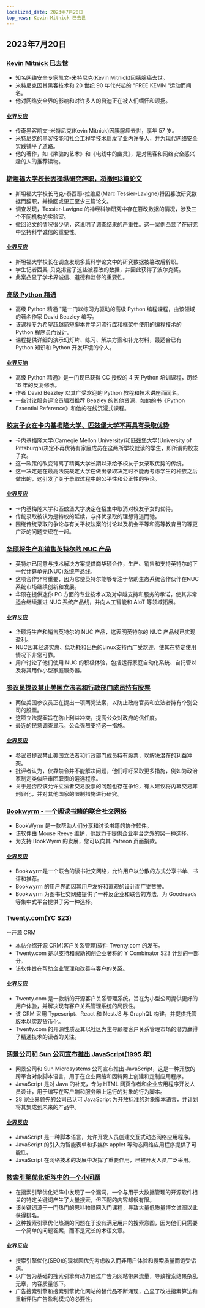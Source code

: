 ```yaml
---
localized_date: 2023年7月20日
top_news: Kevin Mitnick 已去世
---
```




<CallToAction />

<Steps>

## 2023年7月20日

### [Kevin Mitnick 已去世](https://www.dignitymemorial.com/obituaries/las-vegas-nv/kevin-mitnick-11371668)

- 知名网络安全专家凯文-米特尼克(Kevin Mitnick)因胰腺癌去世。
- 米特尼克因其黑客技术和 20 世纪 90 年代兴起的 "FREE KEVIN "运动而闻名。
- 他对网络安全界的影响和对许多人的启迪正在被人们缅怀和颂扬。

#### [业界反应](http://news.ycombinator.com/item?id=36795173)

- 传奇黑客凯文-米特尼克(Kevin Mitnick)因胰腺癌去世，享年 57 岁。
- 米特尼克的黑客技能和社会工程学技术启发了业内许多人，并为现代网络安全实践铺平了道路。
- 他的著作，如《欺骗的艺术》和《电线中的幽灵》，是对黑客和网络安全感兴趣的人的推荐读物。

### [斯坦福大学校长因操纵研究辞职，将撤回3篇论文](https://stanforddaily.com/2023/07/19/stanford-president-resigns-over-manipulated-research-will-retract-at-least-3-papers/)

- 斯坦福大学校长马克-泰西耶-拉维尼(Marc Tessier-Lavigne)将因篡改研究数据而辞职，并撤回或更正至少三篇论文。
- 调查发现，Tessier-Lavigne 的神经科学研究中存在篡改数据的情况，涉及三个不同机构的实验室。
- 撤回论文的情况很少见，这说明了调查结果的严重性。这一案例凸显了在研究中坚持科学诚信的重要性。

#### [业界反应](http://news.ycombinator.com/item?id=36790301)

- 斯坦福大学校长在调查发现多篇科学论文中的研究数据被篡改后辞职。
- 学生记者西奥-贝克揭露了这些被篡改的数据，并因此获得了波尔克奖。
- 此案凸显了学术界诚信、道德和监督的重要性。

### [高级 Python 精通](https://github.com/dabeaz-course/python-mastery)

- 高级 Python 精通 "是一门以练习为驱动的高级 Python 编程课程，由该领域的著名作家 David Beazley 编写。
- 该课程专为希望超越简短脚本并学习流行库和框架中使用的编程技术的 Python 程序员而设计。
- 课程提供详细的演示幻灯片、练习、解决方案和补充材料，最适合已有 Python 知识和 Python 开发环境的个人。

#### [业界反响](http://news.ycombinator.com/item?id=36785005)

- 高级 Python 精通》是一门现已获得 CC 授权的 4 天 Python 培训课程，历经 16 年的反复修改。
- 作者 David Beazley 以其广受欢迎的 Python 教程和技术讲座而闻名。
- 一些讨论服务评论员强烈推荐 Beazley 的其他资源，如他的书《Python Essential Reference》和他的在线沉浸式课程。

### [校友子女在卡内基梅隆大学、匹兹堡大学不再具有录取优势](https://triblive.com/news/children-relatives-of-alumni-no-longer-have-admissions-edge-at-carnegie-mellon-pitt/)

- 卡内基梅隆大学(Carnegie Mellon University)和匹兹堡大学(University of Pittsburgh)决定不再优待有家庭成员在这两所学校就读的学生，即所谓的校友子女。
- 这一政策的改变背离了精英大学长期以来给予校友子女录取优势的传统。
- 这一决定是在最高法院裁定大学在做出录取决定时不能再考虑学生的种族之后做出的，这引发了关于录取过程中的公平性和公正性的争论。

#### [业界反应](http://news.ycombinator.com/item?id=36788274)

- 卡内基梅隆大学和匹兹堡大学决定在招生中取消对校友子女的优待。
- 传统录取被认为是特权的延续，与择优录取的理想背道而驰。
- 围绕传统录取的争论与有关平权法案的讨论以及机会平等和高等教育目的等更广泛的问题交织在一起。

### [华硕将生产和销售英特尔的 NUC 产品](https://www.intel.com/content/www/us/en/newsroom/news/intel-nuc-systems-agreement.html)

- 英特尔已同意与技术解决方案提供商华硕合作，生产、销售和支持英特尔的下一代计算单元(NUC)系统产品线。
- 这项合作非常重要，因为它使英特尔能够专注于帮助生态系统合作伙伴在NUC系统市场继续创新和发展。
- 华硕在提供迷你 PC 方面的专业技术以及对卓越支持和服务的承诺，使其非常适合继续推进 NUC 系统产品线，并向人工智能和 AIoT 等领域拓展。

#### [业界反应](http://news.ycombinator.com/item?id=36781248)

- 华硕将生产和销售英特尔的 NUC 产品，这表明英特尔的 NUC 产品线已实现盈利。
- NUC因其经济实惠、低功耗和出色的Linux支持而广受欢迎，使其在特定使用情况下非常可靠。
- 用户讨论了他们使用 NUC 的积极体验，包括运行家庭自动化系统、自托管以及将其用作小型家庭服务器。

### [参议员提议禁止美国立法者和行政部门成员持有股票](https://www.wsj.com/articles/senators-to-propose-ban-on-u-s-lawmakers-executive-branch-members-owning-stock-6db6411)

- 两位美国参议员正在提出一项两党法案，以防止政府官员和立法者持有个别公司的股票。
- 这项立法提案旨在防止利益冲突，提高公众对政府的信任度。
- 最近的民意调查显示，公众强烈支持这一措施。

#### [业界反应](http://news.ycombinator.com/item?id=36785467)

- 参议员提议禁止美国立法者和行政部门成员持有股票，以解决潜在的利益冲突。
- 批评者认为，仅靠禁令并不能解决问题，他们呼吁采取更多措施，例如为政治家制定类似陪审团职责的遴选程序。
- 关于是否应该允许立法者交易股票的问题也存在争论，有人建议将内幕交易非刑罪化，并对其他国家的限制措施进行研究。

### [Bookwyrm - 一个阅读书籍的联合社交网络](https://joinbookwyrm.com/)

- BookWyrm 是一款帮助人们分享和讨论书籍的协作软件。
- 该软件由 Mouse Reeve 维护，他致力于提供企业平台之外的另一种选择。
- 为支持 BookWyrm 的发展，您可以向其 Patreon 页面捐款。

#### [业界反应](http://news.ycombinator.com/item?id=36785285)

- Bookwyrm是一个联合的读书社交网络，允许用户以分散的方式分享书单、书评和推荐。
- Bookwyrm 的用户界面因其用户友好和直观的设计而广受赞誉。
- Bookwyrm 为图书社交网络提供了一种反企业和联合的方法，为 Goodreads 等集中式平台提供了另一种选择。

### Twenty.com(YC S23)

--开源 CRM

- 本帖介绍开源 CRM(客户关系管理)软件 Twenty.com 的发布。
- Twenty.com 是以支持和资助初创企业著称的 Y Combinator S23 计划的一部分。
- 该软件旨在帮助企业管理和改善与客户的关系。

#### [业界反应](http://news.ycombinator.com/item?id=36791434)

- Twenty.com 是一款新的开源客户关系管理系统，旨在为小型公司提供更好的用户体验，并解决现有客户关系管理系统的局限性。
- 该 CRM 采用 Typescript、React 和 NestJS 与 GraphQL 构建，并提供托管版本以实现货币化。
- Twenty.com 的开源性质及其以社区为主导颠覆客户关系管理市场的潜力赢得了精通技术的读者的关注。

### [网景公司和 Sun 公司宣布推出 JavaScript(1995 年)](https://web.archive.org/web/20070916144913/https://wp.netscape.com/newsref/pr/newsrelease67.html)

- 网景公司和 Sun Microsystems 公司宣布推出 JavaScript，这是一种开放的跨平台对象脚本语言，用于在企业网络和因特网上创建和定制应用程序。
- JavaScript 是对 Java 的补充，专为 HTML 网页作者和企业应用程序开发人员设计，用于编写在客户端和服务器上运行的对象的行为脚本。
- 28 家业界领先的公司已认可 JavaScript 为开放标准的对象脚本语言，并计划将其集成到未来的产品中。

#### [业界反应](http://news.ycombinator.com/item?id=36782761)

- JavaScript 是一种脚本语言，允许开发人员创建交互式动态网络应用程序。
- JavaScript 的引入为智能表单和多媒体 applet 等动态网络应用程序提供了可能性。
- JavaScript 在网络技术的发展中发挥了重要作用，已被开发人员广泛采用。

### [搜索引擎优化矩阵中的一个小问题](https://www.izzy.co/blogs/a-glitch-in-the-seo-matrix.html)

- 在搜索引擎优化矩阵中发现了一个漏洞，一个与用于大数据管理的开源软件相关的特定关键词产生了大量搜索，但匹配的内容却很有限。
- 该关键词源于一门热门的思科物联网入门课程，导致大量低质量博文试图以此获得排名。
- 这种搜索引擎优化热潮的问题在于没有满足用户的搜索意图，因为他们只需要一个简单的问题答案，而不是冗长的术语文章。

#### [业界反应](http://news.ycombinator.com/item?id=36788813)

- 搜索引擎优化(SEO)的现状因优先考虑收入而非用户体验和搜索质量而饱受诟病。
- 以广告为基础的搜索引擎有动力通过广告为网站带来流量，导致搜索结果杂乱无章，内容质量低下。
- 广告搜索引擎和搜索引擎优化网站的替代品不断涌现，凸显了改进搜索算法和重新评估广告盈利模式的必要性。

</Steps>
